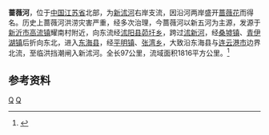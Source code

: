 {{Otheruses|蔷薇河|other=同名或類似名的其它條目描述}}
{{Infobox River
  | river_name      = 蔷薇河
  | image_name      =
  | image_size      = 
  | caption         = 
  | origin          = [[江苏省|江苏省]][[新沂市|新沂市]][[高流镇|高流镇]]耀南村
  | mouth           = 江苏省[[连云港市|连云港市]]临洪挡潮闸[[新沭河|新沭河]]
  | basin_countries = {{PRC}}
  | length          =97 公里
  | elevation       = 
  | mouth_elevation = 
  | discharge       = 
  | watershed       =1816 平方公里
}}
'''蔷薇河'''，位于[[中国|中国]][[江苏省|江苏省]]北部，为[[新沭河|新沭河]]右岸支流，因沿河两岸盛开[[蔷薇花|蔷薇花]]而得名。历史上蔷薇河洪涝灾害严重，经多次治理，今蔷薇河以新五河为主源，发源于[[新沂市|新沂市]][[高流镇|高流镇]]耀南村附近，向东流经[[沭阳县|沭阳县]][[茆圩乡|茆圩乡]]，跨过[[沭新河|沭新河]]，经[[桑墟镇|桑墟镇]]、[[青伊湖镇|青伊湖镇]]后折向东北，进入[[东海县|东海县]]，经[[平明镇|平明镇]]、[[张湾乡_(东海县)|张湾乡]]，大致沿东海县与[[连云港市|连云港市]]边界北流，至临洪挡潮闸入新沭河。全长97公里，流域面积1816平方公里。<ref name="中国河湖大典">{{cite book zh |author=《[[中国河湖大典|中国河湖大典]]》编纂委员会 |title=《中国河湖大典·淮河卷》 |format=M |edition=1 |location=北京 |publisher=中国水利水电出版社 |date=2010年9月 |pages=216页 |id= ISBN 978-7-5084-7953-8}}</ref>

==参考资料==
{{reflist}}

[[Category:沂沭泗河水系|Q]]
[[Category:江苏河流|Q]]